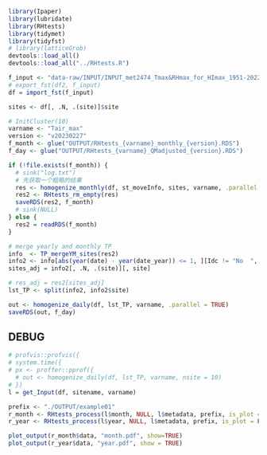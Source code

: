 ```r
library(Ipaper)
library(lubridate)
library(RHtests)
library(tidymet)
library(tidyfst)
# library(latticeGrob)
devtools::load_all()
devtools::load_all("../RHtests.R")
```

```r
f_input <- "data-raw/INPUT/INPUT_met2474_Tmax&RHmax_for_HImax_1951-2022.fst"
# export_fst(df2, f_input)
df = import_fst(f_input)

sites <- df[, .N, .(site)]$site
```

```r
# InitCluster(10)
varname <- "Tair_max"
version <- "v20230227"
f_month <- glue("OUTPUT/RHtests_{varname}_monthly_{version}.RDS")
f_day <- glue("OUTPUT/RHtests_{varname}_QMadjusted_{version}.RDS")

if (!file.exists(f_month)) {
  # sink("log.txt")
  # 先获取一个粗略的结果
  res <- homogenize_monthly(df, st_moveInfo, sites, varname, .parallel = TRUE)
  res2 <- RHtests_rm_empty(res)
  saveRDS(res2, f_month)
  # sink(NULL)
} else {
  res2 = readRDS(f_month)
}

# merge yearly and monthly TP
info  <- TP_mergeYM_sites(res2)
info2 <- info[abs(year(date) - year(date_year)) <= 1, ][Idc != "No  ", ]
sites_adj = info2[, .N, .(site)][, site]

# res_adj = res2[sites_adj]
lst_TP <- split(info2, info2$site)

out <- homogenize_daily(df, lst_TP, varname, .parallel = TRUE)
saveRDS(out, f_day)
```

## DEBUG

```r
# profvis::profvis({
# system.time({
# px <- proffer::pprof({
  # out <- homogenize_daily(df, lst_TP, varname, nsite = 10)
# })
l = get_Input(df, sitename, varname)

prefix <- "./OUTPUT/example01"
r_month <- RHtests_process(l$month, NULL, l$metadata, prefix, is_plot = FALSE, maxgap = 366)
r_year <- RHtests_process(l$year, NULL, l$metadata, prefix, is_plot = FALSE, maxgap = 366)

plot_output(r_month$data, "month.pdf", show=TRUE)
plot_output(r_year$data, "year.pdf", show = TRUE)
```
